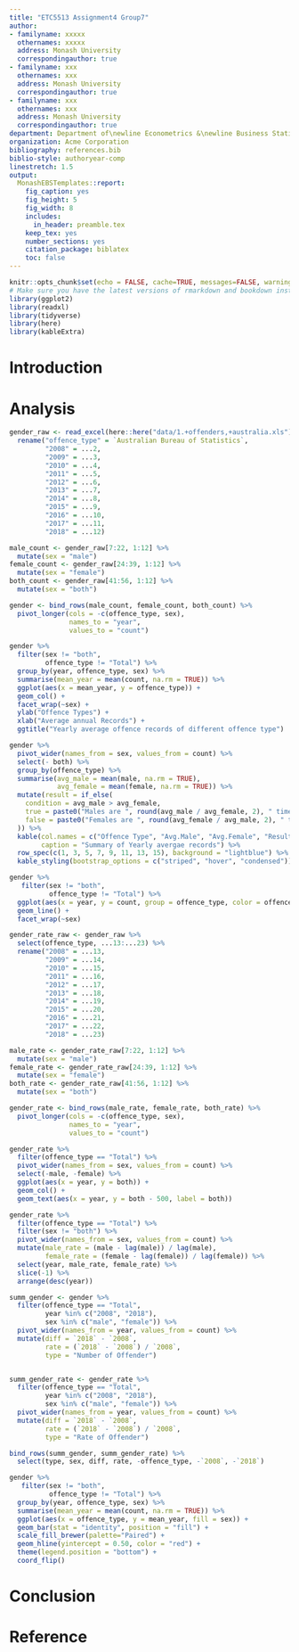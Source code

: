 ```yaml
---
title: "ETC5513 Assignment4 Group7"
author:
- familyname: xxxxx
  othernames: xxxxx
  address: Monash University
  correspondingauthor: true
- familyname: xxx
  othernames: xxx
  address: Monash University
  correspondingauthor: true
- familyname: xxx
  othernames: xxx
  address: Monash University
  correspondingauthor: true
department: Department of\newline Econometrics &\newline Business Statistics
organization: Acme Corporation
bibliography: references.bib
biblio-style: authoryear-comp
linestretch: 1.5
output:
  MonashEBSTemplates::report:
    fig_caption: yes
    fig_height: 5
    fig_width: 8
    includes:
      in_header: preamble.tex
    keep_tex: yes
    number_sections: yes
    citation_package: biblatex
    toc: false
---
```


```r
knitr::opts_chunk$set(echo = FALSE, cache=TRUE, messages=FALSE, warning=FALSE)
# Make sure you have the latest versions of rmarkdown and bookdown installed
library(ggplot2)
library(readxl)
library(tidyverse)
library(here)
library(kableExtra)
```


# Introduction

# Analysis

\section*{body 1}

```r
gender_raw <- read_excel(here::here("data/1.+offenders,+australia.xls"), sheet = 3, col_types = c("text", rep("numeric", 22))) %>%
  rename("offence_type" = `Australian Bureau of Statistics`,
         "2008" = ...2,
         "2009" = ...3,
         "2010" = ...4,
         "2011" = ...5,
         "2012" = ...6,
         "2013" = ...7,
         "2014" = ...8,
         "2015" = ...9,
         "2016" = ...10,
         "2017" = ...11,
         "2018" = ...12) 
```



```r
male_count <- gender_raw[7:22, 1:12] %>%
  mutate(sex = "male")
female_count <- gender_raw[24:39, 1:12] %>%
  mutate(sex = "female") 
both_count <- gender_raw[41:56, 1:12] %>%
  mutate(sex = "both") 

gender <- bind_rows(male_count, female_count, both_count) %>%
  pivot_longer(cols = -c(offence_type, sex),
               names_to = "year",
               values_to = "count")
```

```r
gender %>%
  filter(sex != "both",
         offence_type != "Total") %>%
  group_by(year, offence_type, sex) %>%
  summarise(mean_year = mean(count, na.rm = TRUE)) %>%
  ggplot(aes(x = mean_year, y = offence_type)) +
  geom_col() +
  facet_wrap(~sex) +
  ylab("Offence Types") +
  xlab("Average annual Records") +
  ggtitle("Yearly average offence records of different offence type")
```


```r
gender %>%
  pivot_wider(names_from = sex, values_from = count) %>%
  select(- both) %>%
  group_by(offence_type) %>%
  summarise(avg_male = mean(male, na.rm = TRUE),
            avg_female = mean(female, na.rm = TRUE)) %>%
  mutate(result = if_else(
    condition = avg_male > avg_female,
    true = paste0("Males are ", round(avg_male / avg_female, 2), " times higher than females"),
    false = paste0("Females are ", round(avg_female / avg_male, 2), " times higher than males")
  )) %>%
  kable(col.names = c("Offence Type", "Avg.Male", "Avg.Female", "Result"),
        caption = "Summary of Yearly avergae records") %>%
  row_spec(c(1, 3, 5, 7, 9, 11, 13, 15), background = "lightblue") %>%
  kable_styling(bootstrap_options = c("striped", "hover", "condensed")) 
```

```r
gender %>%
   filter(sex != "both",
          offence_type != "Total") %>%
  ggplot(aes(x = year, y = count, group = offence_type, color = offence_type)) +
  geom_line() +
  facet_wrap(~sex)
```


```r
gender_rate_raw <- gender_raw %>%
  select(offence_type, ...13:...23) %>%
  rename("2008" = ...13,
         "2009" = ...14,
         "2010" = ...15,
         "2011" = ...16,
         "2012" = ...17,
         "2013" = ...18,
         "2014" = ...19,
         "2015" = ...20,
         "2016" = ...21,
         "2017" = ...22,
         "2018" = ...23)

male_rate <- gender_rate_raw[7:22, 1:12] %>%
  mutate(sex = "male")
female_rate <- gender_rate_raw[24:39, 1:12] %>%
  mutate(sex = "female") 
both_rate <- gender_rate_raw[41:56, 1:12] %>%
  mutate(sex = "both") 

gender_rate <- bind_rows(male_rate, female_rate, both_rate) %>%
  pivot_longer(cols = -c(offence_type, sex),
               names_to = "year",
               values_to = "count")
```

```r
gender_rate %>%
  filter(offence_type == "Total") %>%
  pivot_wider(names_from = sex, values_from = count) %>%
  select(-male, -female) %>%
  ggplot(aes(x = year, y = both)) +
  geom_col() +
  geom_text(aes(x = year, y = both - 500, label = both)) 
```

```r
gender_rate %>%
  filter(offence_type == "Total") %>%
  filter(sex != "both") %>%
  pivot_wider(names_from = sex, values_from = count) %>%
  mutate(male_rate = (male - lag(male)) / lag(male),
         female_rate = (female - lag(female)) / lag(female)) %>%
  select(year, male_rate, female_rate) %>%
  slice(-1) %>%
  arrange(desc(year))
```

```r
summ_gender <- gender %>%
  filter(offence_type == "Total",
         year %in% c("2008", "2018"), 
         sex %in% c("male", "female")) %>%
  pivot_wider(names_from = year, values_from = count) %>%
  mutate(diff = `2018` - `2008`,
         rate = (`2018` - `2008`) / `2008`,
         type = "Number of Offender")


summ_gender_rate <- gender_rate %>%
  filter(offence_type == "Total",
         year %in% c("2008", "2018"), 
         sex %in% c("male", "female")) %>%
  pivot_wider(names_from = year, values_from = count) %>%
  mutate(diff = `2018` - `2008`,
         rate = (`2018` - `2008`) / `2008`,
         type = "Rate of Offender")
```

```r
bind_rows(summ_gender, summ_gender_rate) %>%
  select(type, sex, diff, rate, -offence_type, -`2008`, -`2018`) 
```






```r
gender %>%
   filter(sex != "both",
          offence_type != "Total") %>%
  group_by(year, offence_type, sex) %>%
  summarise(mean_year = mean(count, na.rm = TRUE)) %>%
  ggplot(aes(x = offence_type, y = mean_year, fill = sex)) +
  geom_bar(stat = "identity", position = "fill") +
  scale_fill_brewer(palette="Paired") +
  geom_hline(yintercept = 0.50, color = "red") +
  theme(legend.position = "bottom") +
  coord_flip()
```



\section*{body 2}

\section*{body 3}

# Conclusion

# Reference